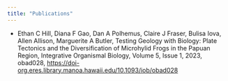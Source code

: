 ```yaml
---
title: "Publications"
---
```


- Ethan C Hill, Diana F Gao, Dan A Polhemus, Claire J Fraser, Bulisa Iova, Allen Allison, Marguerite A Butler, Testing Geology with Biology: Plate Tectonics and the Diversification of Microhylid Frogs in the Papuan Region, Integrative Organismal Biology, Volume 5, Issue 1, 2023, obad028, [https://doi-org.eres.library.manoa.hawaii.edu/10.1093/iob/obad028](https://academic-oup-com.eres.library.manoa.hawaii.edu/iob/article/5/1/obad028/7233722)